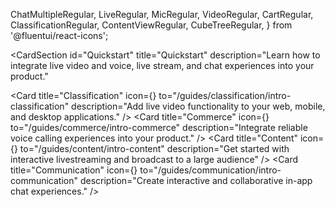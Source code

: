   ChatMultipleRegular,
  LiveRegular,
  MicRegular,
  VideoRegular,
CartRegular,
ClassificationRegular,
ContentViewRegular,
CubeTreeRegular,
} from '@fluentui/react-icons';

<CardSection
  id="Quickstart"
  title="Quickstart"
  description="Learn how to integrate live video and voice, live stream, and chat experiences into your product."
>
  <Card
    title="Classification"
    icon={<CubeTreeRegular />}
    to="/guides/classification/intro-classification"
    description="Add live video functionality to your web, mobile, and desktop applications."
  />
  <Card
    title="Commerce"
    icon={<CartRegular />}
    to="/guides/commerce/intro-commerce"
    description="Integrate reliable voice calling experiences into your product."
  />
  <Card
    title="Content"
    icon={<ContentViewRegular />}
    to="/guides/content/intro-content"
    description="Get started with interactive livestreaming and broadcast to a large audience"
  />
  <Card
    title="Communication"
    icon={<ChatMultipleRegular />}
    to="/guides/communication/intro-communication"
    description="Create interactive and collaborative in-app chat experiences."
  />
</CardSection>
